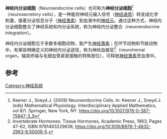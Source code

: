 {{expand|time=2015-05-06T09:30:49+00:00}}
'''神经内分泌细胞'''（Neuroendocrine cells）也可称为'''神经分泌细胞'''<ref>Keener J., Sneyd J. (2009) Neuroendocrine Cells. In: Keener J., Sneyd J. (eds) Mathematical Physiology. Interdisciplinary Applied Mathematics, vol 8/1. Springer, New York, NY. https://doi.org/10.1007/978-0-387-75847-3_9</ref>（neurosecretory cells），是一种能将神经元输入信号（[[神经递质|神经递质]]）转变成化学刺激，接着分泌信息分子（[[神经激素|神经激素]]）到血液中的[[神经元|神经元]]。通过这种方式，神经内分泌细胞整合了神经系统和内分泌系统，称为神经内分泌整合（neuroendocrine integration）。

神经内分泌细胞见于多数多细胞动物，能产生[[神经激素|神经激素]]；在环节动物和节肢动物中，有某些明确定义的神经内分泌途径，称为神经血器官<ref>Invertebrate Hormones: Tissue Hormones, Academic Press, 1963, Pages 47-62, ISBN 9781483229638, https://doi.org/10.1016/B978-1-4832-2963-8.50008-5.</ref>（neurohemal organ，轴突终端与毛细血管紧密接触的特殊部位），可释放[[神经激素|神经激素]]至血液中。

==参考==
<references/>

[[Category:神经系统|Category:神经系统]]